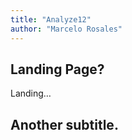 ```yaml
---
title: "Analyze12"
author: "Marcelo Rosales"
---
```


## Landing Page?

Landing...

## Another subtitle.
